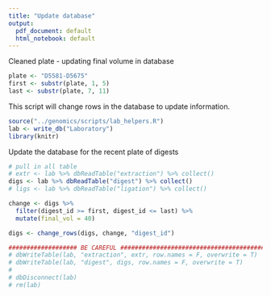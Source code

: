 ```yaml
---
title: "Update database"
output:
  pdf_document: default
  html_notebook: default
---
```


Cleaned plate - updating final volume in database
```r
plate <- "D5581-D5675"
first <- substr(plate, 1, 5)
last <- substr(plate, 7, 11)
```


This script will change rows in the database to update information.
```r
source("../genomics/scripts/lab_helpers.R")
lab <- write_db("Laboratory")
library(knitr)
```

Update the database for the recent plate of digests
```r
# pull in all table
# extr <- lab %>% dbReadTable("extraction") %>% collect()
digs <- lab %>% dbReadTable("digest") %>% collect()
# ligs <- lab %>% dbReadTable("ligation") %>% collect()

change <- digs %>% 
  filter(digest_id >= first, digest_id <= last) %>% 
  mutate(final_vol = 40)

digs <- change_rows(digs, change, "digest_id")

################### BE CAREFUL ########################################
# dbWriteTable(lab, "extraction", extr, row.names = F, overwrite = T)
# dbWriteTable(lab, "digest", digs, row.names = F, overwrite = T)
# 
# dbDisconnect(lab)
# rm(lab)

```
